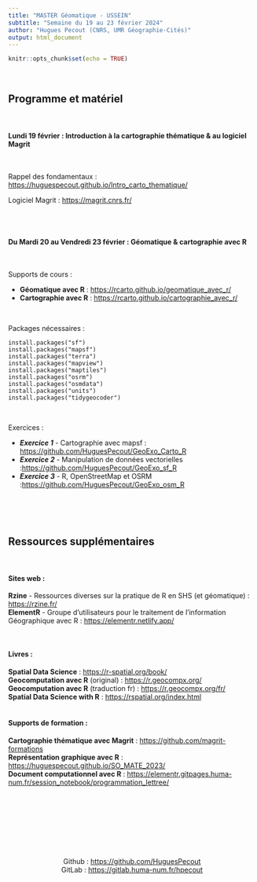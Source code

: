 ```yaml
---
title: "MASTER Géomatique - USSEIN"
subtitle: "Semaine du 19 au 23 février 2024"
author: "Hugues Pecout (CNRS, UMR Géographie-Cités)"
output: html_document
---
```


```r
knitr::opts_chunk$set(echo = TRUE)
```


\


## Programme et matériel


\

#### Lundi 19 février : **Introduction à la cartographie thématique & au logiciel Magrit** 

\

Rappel des fondamentaux : [https://huguespecout.github.io/Intro_carto_thematique/](https://huguespecout.github.io/Intro_carto_thematique/)

Logiciel Magrit : [https://magrit.cnrs.fr/](https://magrit.cnrs.fr/)

\
\

#### Du Mardi 20 au Vendredi 23 février : **Géomatique & cartographie avec R**

\

Supports de cours :

- **Géomatique avec R** : [https://rcarto.github.io/geomatique_avec_r/](https://rcarto.github.io/geomatique_avec_r/){target="_blank"}     
- **Cartographie avec R** : [https://rcarto.github.io/cartographie_avec_r/](https://rcarto.github.io/cartographie_avec_r/){target="_blank"}    

\

Packages nécessaires :

    install.packages("sf")
    install.packages("mapsf")
    install.packages("terra")
    install.packages("mapview")
    install.packages("maptiles")
    install.packages("osrm")
    install.packages("osmdata")
    install.packages("units")
    install.packages("tidygeocoder")

\


Exercices :

- ***Exercice 1*** - Cartographie avec mapsf : [https://github.com/HuguesPecout/GeoExo_Carto_R](https://github.com/HuguesPecout/GeoExo_Carto_R){target="_blank"}    
- ***Exercice 2*** - Manipulation de données vectorielles :[https://github.com/HuguesPecout/GeoExo_sf_R](https://github.com/HuguesPecout/GeoExo_sf_R){target="_blank"}      
- ***Exercice 3*** - R, OpenStreetMap et OSRM :[https://github.com/HuguesPecout/GeoExo_osm_R](https://github.com/HuguesPecout/GeoExo_osm_R){target="_blank"}    

\
\
\


## Ressources supplémentaires

\

#### Sites web :

**Rzine** - Ressources diverses sur la pratique de R en SHS (et géomatique) : [https://rzine.fr/](https://rzine.fr/){target="_blank"}         
**ElementR** - Groupe d'utilisateurs pour le traitement de l'information Géographique avec R : [https://elementr.netlify.app/](https://elementr.netlify.app/){target="_blank"} 

\

#### Livres :

**Spatial Data Science** : [https://r-spatial.org/book/](https://r-spatial.org/book/*){target="_blank"}     
**Geocomputation avec R** (original) : [https://r.geocompx.org/](https://r.geocompx.org/){target="_blank"}         
**Geocomputation avec R** (traduction fr) : [https://r.geocompx.org/fr/](https://r.geocompx.org/fr/){target="_blank"}         
**Spatial Data Science with R** : [https://rspatial.org/index.html](https://rspatial.org/index.html){target="_blank"}     
\


#### Supports de formation :

**Cartographie thématique avec Magrit** : [https://github.com/magrit-formations](https://github.com/magrit-formations){target="_blank"}        
**Représentation graphique avec R**  : [https://huguespecout.github.io/SO_MATE_2023/](https://huguespecout.github.io/SO_MATE_2023/){target="_blank"}        
**Document computationnel avec R** : [https://elementr.gitpages.huma-num.fr/session_notebook/programmation_lettree/](https://elementr.gitpages.huma-num.fr/session_notebook/programmation_lettree/){target="_blank"}        



\
\
\
\
\

\

<center>
Github : [https://github.com/HuguesPecout](https://github.com/HuguesPecout){target="_blank"}               
GitLab : [https://gitlab.huma-num.fr/hpecout](https://gitlab.huma-num.fr/hpecout){target="_blank"}    
</center>


